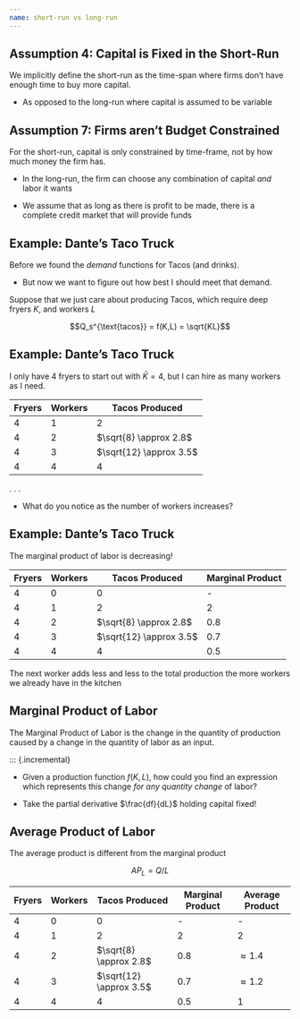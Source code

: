 ```yaml
---
name: short-run vs long-run
---
```


## Assumption 4: Capital is Fixed in the Short-Run

We implicitly define the [short-run]{.h} as the time-span where firms don't have enough time to buy more capital.

- As opposed to the [long-run]{.h} where capital is assumed to be variable

## Assumption 7: Firms aren't Budget Constrained

For the short-run, capital is only constrained by time-frame, not by how much money the firm has.

- In the long-run, the firm can choose any combination of capital *and* labor it wants

- We assume that as long as there is profit to be made, there is a complete credit market that will provide funds

## Example: Dante's Taco Truck

Before we found the *demand* functions for Tacos (and drinks).

- But now we want to figure out how best I should meet that demand.

Suppose that we just care about producing Tacos, which require deep fryers $K$, and workers $L$

$$Q_s^{\text{tacos}} = f(K,L) = \sqrt{KL}$$

## Example: Dante's Taco Truck

I only have 4 fryers to start out with $\bar{K}=4$, but I can hire as many workers as I need.

| Fryers | Workers | Tacos Produced          |
|--------|---------|-------------------------|
| 4      | 1       | 2                       |
| 4      | 2       | $\sqrt{8} \approx 2.8$  |
| 4      | 3       | $\sqrt{12} \approx 3.5$ |
| 4      | 4       | 4                       |

. . .

- What do you notice as the number of workers increases?

## Example: Dante's Taco Truck

The [marginal product of labor]{.h} is decreasing!

| Fryers | Workers | Tacos Produced          | Marginal Product |
|--------|---------|-------------------------|------------------|
| 4      | 0       | 0                       | -                |
| 4      | 1       | 2                       | 2                |
| 4      | 2       | $\sqrt{8} \approx 2.8$  | 0.8              |
| 4      | 3       | $\sqrt{12} \approx 3.5$ | 0.7              |
| 4      | 4       | 4                       | 0.5              |

The next worker adds less and less to the total production the more workers we already have in the kitchen

## Marginal Product of Labor

The [Marginal Product of Labor]{.h} is the change in the quantity of production caused by a change in the quantity of labor as an input.

::: {.incremental}

- Given a production function $f(K,L)$, how could you find an expression which represents this change *for any quantity change* of labor?

- Take the partial derivative $\frac{df}{dL}$ holding capital fixed!

## Average Product of Labor

The [average product]{.h} is different from the [marginal product]{.h}

$$AP_L = Q/L$$

| Fryers | Workers | Tacos Produced          | Marginal Product | Average Product |
|--------|---------|-------------------------|------------------|-----------------|
| 4      | 0       | 0                       | -                | -               |
| 4      | 1       | 2                       | 2                | 2               |
| 4      | 2       | $\sqrt{8} \approx 2.8$  | 0.8              | $\approx 1.4$   |
| 4      | 3       | $\sqrt{12} \approx 3.5$ | 0.7              | $\approx 1.2$   |
| 4      | 4       | 4                       | 0.5              | 1               |
